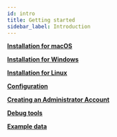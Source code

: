 ```yaml
---
id: intro
title: Getting started
sidebar_label: Introduction
---
```



<CardGrid>

[**Installation for macOS**](/docs/getting-started/installation-macos)

[**Installation for Windows**](/docs/getting-started/installation-windows)

[**Installation for Linux**](/docs/getting-started/installation-linux)

[**Configuration**](/docs/getting-started/configuration)

[**Creating an Administrator Account**](/docs/getting-started/creating-superuser)

[**Debug tools**](/docs/getting-started/debug-tools)

[**Example data**](/docs/getting-started/example-data)

</CardGrid>
